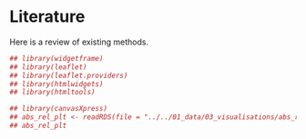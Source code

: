 # Literature

Here is a review of existing methods.

```r
## library(widgetframe)
## library(leaflet)
## library(leaflet.providers)
## library(htmlwidgets)
## library(htmltools)
```


```r
## library(canvasXpress)
## abs_rel_plt <- readRDS(file = "../../01_data/03_visualisations/abs_rel_plt.Rds")
## abs_rel_plt
```
